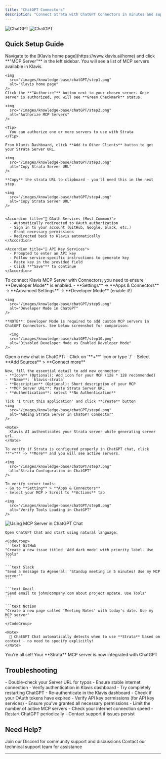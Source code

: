 ```yaml
---
title: "ChatGPT Connectors"
description: "Connect Strata with ChatGPT Connectors in minutes and supercharge your AI coding experience"
---
```

<img
  className="block dark:hidden"
  src="/images/knowledge-base/chatGPT/ChatGPT.png"
  alt="ChatGPT"
/>
<img
  className="hidden dark:block"
  src="/images/knowledge-base/chatGPT/ChatGPT.png"
  alt="ChatGPT"
/>

## Quick Setup Guide

<Steps>
  <Step title="Authorize MCP Servers to Use with Strata">
    Navigate to the [Klavis home page](https://www.klavis.ai/home) and click **"MCP Server"** in the left sidebar. You will see a list of MCP servers available in Klavis.

    <img
      src="/images/knowledge-base/chatGPT/step1.png"
      alt="Klavis home page"
    />    
    Click the **"Authorize"** button next to your chosen server. Once server is authorized, you will see **Green Checkmark** status.

    <img
      src="/images/knowledge-base/chatGPT/step2.png"
      alt="Authorize MCP Servers"
    />

    <Tip>
      You can authorize one or more servers to use with Strata
    </Tip>

  </Step>

  <Step title="Get Strata Server URL">

    From Klavis Dashboard, click **Add to Other Clients** button to get your Strata Server URL.
  
    <img
      src="/images/knowledge-base/chatGPT/step3.png"
      alt="Copy Strata Server URL"
    />

    **Copy** the strata URL to clipboard - you'll need this in the next step.

    <img
      src="/images/knowledge-base/chatGPT/step4.png"
      alt="Copy Strata Server URL"
    />


    <Accordion title="🔐 OAuth Services (Most Common)">
      - Automatically redirected to OAuth authorization
      - Sign in to your account (GitHub, Google, Slack, etc.)
      - Grant necessary permissions
      - Redirected back to Klavis automatically
    </Accordion>
    
    <Accordion title="🔑 API Key Services">
      - Prompted to enter an API key
      - Follow service-specific instructions to generate key
      - Paste key in the provided field
      - Click **"Save"** to continue
    </Accordion>
  </Step>



  <Step title="Enable Developer Mode">
    To connect Klavis MCP Server with Connectors, you need to ensure **Developer Mode** is enabled.
    - **Settings** -> **Apps & Connectors** -> **Advanced Settings** -> **Developer Mode** (enable it!)

    <img
      src="/images/knowledge-base/chatGPT/step5.png"
      alt="Developer Mode in ChatGPT"
    />

    **NOTE**: Developer Mode is required to add custom MCP servers in ChatGPT Connectors. See below screenshot for comparison:
    
      <img
      src="/images/knowledge-base/chatGPT/step10.png"
      alt="Disabled Developer Mode vs Enabled Developer Mode"
    />

  </Step>

  <Step title="Add MCP Connector">
    Open a new chat in ChatGPT:
    - Click on '**+**' icon or type `/`
    - Select **Add Sources** > **Connect more**

    Now, fill the essential detail to add new connector:
    - **Icon** (Optional): Add icon for your MCP (128 * 128 recommended)
    - **Name**: `klavis-strata`
    - **Description** (Optional): Short description of your MCP
    - **MCP Server URL**: Paste Strata Server URL
    - **Authentication**: select **No Authentication**

    Tick 'I trust this application' and click **Create** button
    <img
      src="/images/knowledge-base/chatGPT/step6.png"
      alt="Adding Strata Server in ChatGPT Connector"
    />

    <Note>
      Klavis AI authenticates your Strata server while generating server url.
    </Note>

  </Step>

  <Step title="Verify Tools Loading">

    To verify if Strata is configured properly in ChatGPT chat, click **"+"** -> **More** and you will see active servers.
     
    <img
      src="/images/knowledge-base/chatGPT/step7.png"
      alt="Strata Configuration in ChatGPT"
    />

    To verify server tools:
    - Go to **Setting** > **Apps & Connectors**
    - Select your MCP > Scroll to **Actions** tab

    <img
      src="/images/knowledge-base/chatGPT/step8.png"
      alt="Verify Tools Loading in ChatGPT"
    />
    
  </Step>

  <Step title="Start Using in ChatGPT Chat">
    <img
      src="/images/knowledge-base/chatGPT/step9.jpg"
      alt="Using MCP Server in ChatGPT Chat"
    />
    
    Open ChatGPT Chat and start using natural language:
    
    <CodeGroup>
    ```text GitHub
    "Create a new issue titled 'Add dark mode' with priority label. Use Tools"
    ```
    
    ```text Slack
    "Send a message to #general: 'Standup meeting in 5 minutes! Use my MCP server'"
    ```
    
    ```text Gmail
    "Send email to john@company.com about project update. Use Tools"
    ```
    
    ```text Notion
    "Create a new page called 'Meeting Notes' with today's date. Use my MCP server"
    ```
    </CodeGroup>
    
    <Note>
      🎯 ChatGPT Chat automatically detects when to use **Strata** based on context - no need to specify explicitly!
    </Note>
  </Step>

  <Step title="Happy Building! 🎉">
    You're all set! Your **Strata** MCP server is now integrated with ChatGPT
  </Step>
</Steps>

## Troubleshooting

<AccordionGroup>
  <Accordion title="🔧 Tools Not Appearing">
    - Double-check your Server URL for typos
    - Ensure stable internet connection
    - Verify authentication in Klavis dashboard
    - Try completely restarting ChatGPT
  </Accordion>
  
  <Accordion title="🔐 Authentication Issues">
    - Re-authenticate in the Klavis dashboard
    - Check if your OAuth tokens have expired
    - Verify API key permissions (for API key services)
    - Ensure you've granted all necessary permissions
  </Accordion>
  
  <Accordion title="⚡ Performance Issues">
    - Limit the number of active MCP servers
    - Check your internet connection speed
    - Restart ChatGPT periodically
    - Contact support if issues persist
  </Accordion>
</AccordionGroup>

## Need Help?

<CardGroup cols={2}>
  <Card title="Community" icon="discord">
    Join our Discord for community support and discussions
  </Card>
  <Card title="Support" icon="headphones">
    Contact our technical support team for assistance
  </Card>
</CardGroup>

---